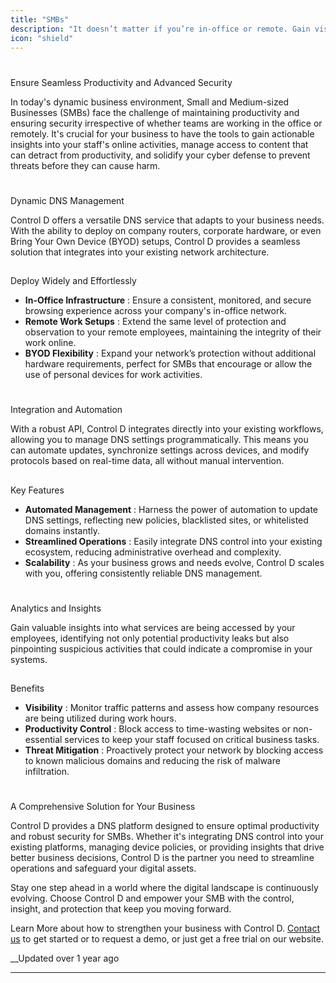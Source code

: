 ```yaml
---
title: "SMBs"
description: "It doesn’t matter if you’re in-office or remote. Gain visibility on traffic patterns of your staff, block time-wasting services, and reduce the chance of a compromise by blocking malicious domains."
icon: "shield"
---
```


# 

Ensure Seamless Productivity and Advanced Security

In today's dynamic business environment, Small and Medium-sized Businesses (SMBs) face the challenge of maintaining productivity and ensuring security irrespective of whether teams are working in the office or remotely. It's crucial for your business to have the tools to gain actionable insights into your staff's online activities, manage access to content that can detract from productivity, and solidify your cyber defense to prevent threats before they can cause harm.

# 

Dynamic DNS Management

Control D offers a versatile DNS service that adapts to your business needs. With the ability to deploy on company routers, corporate hardware, or even Bring Your Own Device (BYOD) setups, Control D provides a seamless solution that integrates into your existing network architecture.

## 

Deploy Widely and Effortlessly

  * **In-Office Infrastructure** : Ensure a consistent, monitored, and secure browsing experience across your company's in-office network.
  * **Remote Work Setups** : Extend the same level of protection and observation to your remote employees, maintaining the integrity of their work online.
  * **BYOD Flexibility** : Expand your network’s protection without additional hardware requirements, perfect for SMBs that encourage or allow the use of personal devices for work activities.

# 

Integration and Automation

With a robust API, Control D integrates directly into your existing workflows, allowing you to manage DNS settings programmatically. This means you can automate updates, synchronize settings across devices, and modify protocols based on real-time data, all without manual intervention.

## 

Key Features

  * **Automated Management** : Harness the power of automation to update DNS settings, reflecting new policies, blacklisted sites, or whitelisted domains instantly.
  * **Streamlined Operations** : Easily integrate DNS control into your existing ecosystem, reducing administrative overhead and complexity.
  * **Scalability** : As your business grows and needs evolve, Control D scales with you, offering consistently reliable DNS management.

# 

Analytics and Insights

Gain valuable insights into what services are being accessed by your employees, identifying not only potential productivity leaks but also pinpointing suspicious activities that could indicate a compromise in your systems.

## 

Benefits

  * **Visibility** : Monitor traffic patterns and assess how company resources are being utilized during work hours.
  * **Productivity Control** : Block access to time-wasting websites or non-essential services to keep your staff focused on critical business tasks.
  * **Threat Mitigation** : Proactively protect your network by blocking access to known malicious domains and reducing the risk of malware infiltration.

# 

A Comprehensive Solution for Your Business

Control D provides a DNS platform designed to ensure optimal productivity and robust security for SMBs. Whether it's integrating DNS control into your existing platforms, managing device policies, or providing insights that drive better business decisions, Control D is the partner you need to streamline operations and safeguard your digital assets.

Stay one step ahead in a world where the digital landscape is continuously evolving. Choose Control D and empower your SMB with the control, insight, and protection that keep you moving forward.

Learn More about how to strengthen your business with Control D. [Contact us](https://controld.com/contact) to get started or to request a demo, or just get a free trial on our website.

__Updated over 1 year ago

* * *

